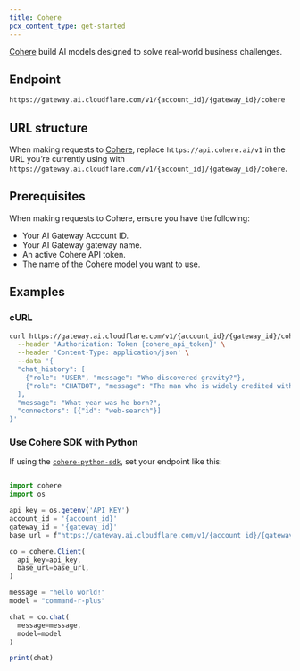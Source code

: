 ```yaml
---
title: Cohere
pcx_content_type: get-started
---
```


[Cohere](https://cohere.com/) build AI models designed to solve real-world business challenges.

## Endpoint

```txt
https://gateway.ai.cloudflare.com/v1/{account_id}/{gateway_id}/cohere
```

## URL structure

When making requests to [Cohere](https://cohere.com/), replace `https://api.cohere.ai/v1` in the URL you’re currently using with `https://gateway.ai.cloudflare.com/v1/{account_id}/{gateway_id}/cohere`.

## Prerequisites

When making requests to Cohere, ensure you have the following:

- Your AI Gateway Account ID.
- Your AI Gateway gateway name.
- An active Cohere API token.
- The name of the Cohere model you want to use.

## Examples

### cURL

```bash title="Request"
curl https://gateway.ai.cloudflare.com/v1/{account_id}/{gateway_id}/cohere/v1/chat \
  --header 'Authorization: Token {cohere_api_token}' \
  --header 'Content-Type: application/json' \
  --data '{
  "chat_history": [
    {"role": "USER", "message": "Who discovered gravity?"},
    {"role": "CHATBOT", "message": "The man who is widely credited with discovering gravity is Sir Isaac Newton"}
  ],
  "message": "What year was he born?",
  "connectors": [{"id": "web-search"}]
}'
```

### Use Cohere SDK with Python

If using the [`cohere-python-sdk`](https://github.com/cohere-ai/cohere-python), set your endpoint like this:

```js title="Python"

import cohere
import os

api_key = os.getenv('API_KEY')
account_id = '{account_id}'
gateway_id = '{gateway_id}'
base_url = f"https://gateway.ai.cloudflare.com/v1/{account_id}/{gateway_id}/cohere/v1"

co = cohere.Client(
  api_key=api_key,
  base_url=base_url,
)

message = "hello world!"
model = "command-r-plus"

chat = co.chat(
  message=message,
  model=model
)

print(chat)

```
